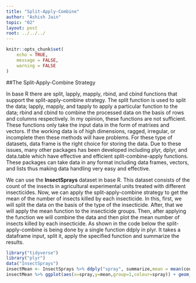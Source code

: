 ```yaml
---
title: "Split-Apply-Combine"
author: "Ashish Jain"
topic: "02"
layout: post
root: ../../../
---
```

```r
knitr::opts_chunk$set(
    echo = TRUE,
    message = FALSE,
    warning = FALSE
)
```
##The Split-Apply-Combine Strategy

In base R there are split, lapply, mapply, rbind, and cbind functions that support the split-apply-combine strategy. The split function is used to split the data; lapply, mapply, and tapply to apply a particular function to the data; rbind and cbind to combine the processed data on the basis of rows and columns respectively. In my opinion, these functions are not sufficient. These functions only take the input data in the form of matrixes and vectors. If the working data is of high dimensions, ragged, irregular, or incomplete then these methods will have problems. For these type of datasets, data frame is the right choice for storing the data. Due to these issues, many other packages has been developed including plyr, dplyr, and data.table which have effective and efficient split-combine-apply functions. These packages can take data in any format including data frames, vectors, and lists thus making data handling very easy and effective.

We can use the **InsectSprays** dataset in base R. This dataset consists of the count of the insects in agricultural experimental units treated with different insecticides. Now, we can apply the split-apply-combine strategy to get the mean of the number of insects killed by each insecticide. In this, first, we will split the data on the basis of the type of the insecticide. After, that we will apply the mean function to the insecticide groups. Then, after applying the function we will combine the data and then plot the mean number of insects killed by each insecticide. As shown in the code below the split-apply-combine is being done by a single function ddply in plyr. It takes a dataframe input, split it, apply the specified function and summarize the results.

```r
library("tidyverse")
library("plyr")
data("InsectSprays")
insectMean <- InsectSprays %>% ddply("spray", summarize,mean = mean(count))
insectMean %>% ggplot(aes(x=spray,y=mean,group=1,colour=spray)) + geom_line() + geom_point() + labs(x="Spray",y="Mean number of insects killed",title="Insects killed by Insecticides") +theme(plot.title = element_text(hjust = 0.5))
```
